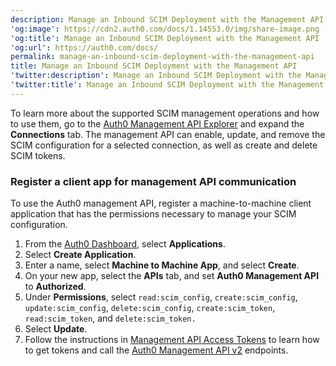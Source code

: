```yaml
---
description: Manage an Inbound SCIM Deployment with the Management API
'og:image': https://cdn2.auth0.com/docs/1.14553.0/img/share-image.png
'og:title': Manage an Inbound SCIM Deployment with the Management API
'og:url': https://auth0.com/docs/
permalink: manage-an-inbound-scim-deployment-with-the-management-api
title: Manage an Inbound SCIM Deployment with the Management API
'twitter:description': Manage an Inbound SCIM Deployment with the Management API
'twitter:title': Manage an Inbound SCIM Deployment with the Management API
---
```

To learn more about the supported SCIM management operations and how to use them, go to the [Auth0 Management API Explorer](https://auth0.com/docs/api/management/v2) and expand the **Connections** tab. The <Tooltip tip="Management API: A product to allow customers to perform administrative tasks." cta="View Glossary" href="/glossary?term=management+API">management API</Tooltip> can enable, update, and remove the SCIM configuration for a selected connection, as well as create and delete SCIM tokens.

### Register a client app for management API communication

To use the Auth0 management API, register a machine-to-machine client application that has the permissions necessary to manage your SCIM configuration.

1. From the [Auth0 Dashboard](https://manage.auth0.com/#/), select **Applications**.
2. Select **Create Application**.
3. Enter a name, select **Machine to Machine App**, and select **Create**.
4. On your new app, select the **APIs** tab, and set **Auth0 Management API** to **Authorized**.
5. Under **Permissions**, select `read:scim_config`, `create:scim_config`, `update:scim_config`, `delete:scim_config`, `create:scim_token`, `read:scim_token`, and `delete:scim_token.`
6. Select **Update**.
7. Follow the instructions in [Management API Access Tokens](/secure/tokens/access-tokens/management-api-access-tokens) to learn how to get tokens and call the [Auth0 Management API v2](https://auth0.com/docs/api/management/v2/connections/post-scim-configuration) endpoints.